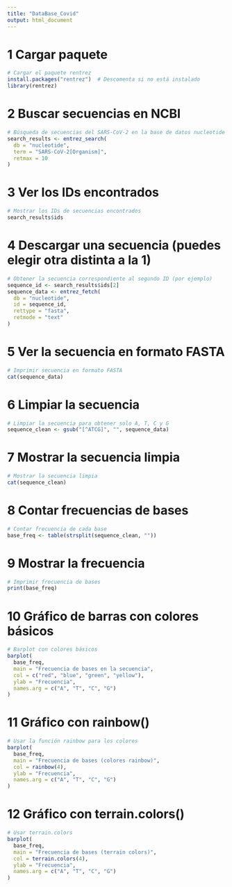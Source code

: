 ```yaml
---
title: "DataBase_Covid"
output: html_document
---
```


# 1 Cargar paquete
```r
# Cargar el paquete rentrez
install.packages("rentrez")  # Descomenta si no está instalado
library(rentrez)
```

# 2 Buscar secuencias en NCBI
```r
# Búsqueda de secuencias del SARS-CoV-2 en la base de datos nucleotide
search_results <- entrez_search(
  db = "nucleotide",
  term = "SARS-CoV-2[Organism]",
  retmax = 10
)
```

# 3 Ver los IDs encontrados
```r
# Mostrar los IDs de secuencias encontrados
search_results$ids
```

# 4 Descargar una secuencia (puedes elegir otra distinta a la 1)
```r
# Obtener la secuencia correspondiente al segundo ID (por ejemplo)
sequence_id <- search_results$ids[2]
sequence_data <- entrez_fetch(
  db = "nucleotide",
  id = sequence_id,
  rettype = "fasta",
  retmode = "text"
)
```

# 5 Ver la secuencia en formato FASTA
```r
# Imprimir secuencia en formato FASTA
cat(sequence_data)
```

# 6 Limpiar la secuencia
```r
# Limpiar la secuencia para obtener solo A, T, C y G
sequence_clean <- gsub("[^ATCG]", "", sequence_data)
```

# 7  Mostrar la secuencia limpia
```r
# Mostrar la secuencia limpia
cat(sequence_clean)
```

# 8 Contar frecuencias de bases
```r
# Contar frecuencia de cada base
base_freq <- table(strsplit(sequence_clean, ""))
```

# 9 Mostrar la frecuencia
```r
# Imprimir frecuencia de bases
print(base_freq)
```

# 10 Gráfico de barras con colores básicos
```r
# Barplot con colores básicos
barplot(
  base_freq,
  main = "Frecuencia de bases en la secuencia",
  col = c("red", "blue", "green", "yellow"),
  ylab = "Frecuencia",
  names.arg = c("A", "T", "C", "G")
)
```

# 11 Gráfico con rainbow()
```r
# Usar la función rainbow para los colores
barplot(
  base_freq,
  main = "Frecuencia de bases (colores rainbow)",
  col = rainbow(4),
  ylab = "Frecuencia",
  names.arg = c("A", "T", "C", "G")
)
```

# 12 Gráfico con terrain.colors()
```r
# Usar terrain.colors
barplot(
  base_freq,
  main = "Frecuencia de bases (terrain colors)",
  col = terrain.colors(4),
  ylab = "Frecuencia",
  names.arg = c("A", "T", "C", "G")
)
```

